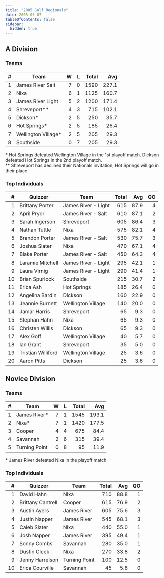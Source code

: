 ```yaml
---
title: "2005 Gulf Regionals"
date: 2005-05-07
tableOfContents: false
sidebar:
  hidden: true
---
```


## A Division

### Teams

|    # | Team                |    W |    L | Total |   Avg |
| ---: | ------------------- | ---: | ---: | ----: | ----: |
|    1 | James River Salt    |    7 |    0 |  1590 | 227.1 |
|    2 | Nixa                |    6 |    1 |  1125 | 160.7 |
|    3 | James River Light   |    5 |    2 |  1200 | 171.4 |
|    4 | Shreveport**        |    4 |    3 |   715 | 102.1 |
|    5 | Dickson*            |    2 |    5 |   250 |  35.7 |
|    6 | Hot Springs*        |    2 |    5 |   185 |  26.4 |
|    7 | Wellington Village* |    2 |    5 |   205 |  29.3 |
|    8 | Southside           |    0 |    7 |   205 |  29.3 |

\* Hot Springs defeated Wellington Village in the 1st playoff match. Dickson defeated Hot Springs in the 2nd playoff match.\
\*\* Shreveport has declined their Nationals invitation; Hot Springs will go in their place

### Top Individuals

|    # | Quizzer            | Team                | Total |  Avg |   QO |
| ---: | ------------------ | ------------------- | ----: | ---: | ---: |
|    1 | Brittany Porter    | James River - Light |   615 | 87.9 |    4 |
|    2 | April Pryor        | James River - Salt  |   610 | 87.1 |    2 |
|    3 | Sarah Ingerson     | Shreveport          |   605 | 86.4 |    3 |
|    4 | Nathan Tuttle      | Nixa                |   575 | 82.1 |    4 |
|    5 | Brandon Porter     | James River - Salt  |   530 | 75.7 |    3 |
|    6 | Joshua Slater      | Nixa                |   470 | 67.1 |    4 |
|    7 | Blake Porter       | James River - Salt  |   450 | 64.3 |    4 |
|    8 | Laramie Mitchell   | James River - Light |   295 | 42.1 |    1 |
|    9 | Laura Virnig       | James River - Light |   290 | 41.4 |    1 |
|   10 | Brian Spurlock     | Southside           |   215 | 30.7 |    2 |
|   11 | Erica Ash          | Hot Springs         |   185 | 26.4 |    0 |
|   12 | Angelina Bardin    | Dickson             |   160 | 22.9 |    0 |
|   13 | Jeannie Burnett    | Wellington Village  |   140 | 20.0 |    0 |
|   14 | Jamar Harris       | Shreveport          |    65 |  9.3 |    0 |
|   15 | Stephan Hahn       | Nixa                |    65 |  9.3 |    0 |
|   16 | Christen Willis    | Dickson             |    65 |  9.3 |    0 |
|   17 | Alex Goff          | Wellington Village  |    40 |  5.7 |    0 |
|   18 | Ian Grant          | Shreveport          |    35 |  5.0 |    0 |
|   19 | Tristian Williford | Wellington Village  |    25 |  3.6 |    0 |
|   20 | Aaron Pitts        | Dickson             |    25 |  3.6 |    0 |

## Novice Division

### Teams

|    # | Team          |    W |    L | Total |   Avg |
| ---: | ------------- | ---: | ---: | ----: | ----: |
|    1 | James River*  |    7 |    1 |  1545 | 193.1 |
|    2 | Nixa*         |    7 |    1 |  1420 | 177.5 |
|    3 | Cooper        |    4 |    4 |   675 |  84.4 |
|    4 | Savannah      |    2 |    6 |   315 |  39.4 |
|    5 | Turning Point |    0 |    8 |    95 |  11.9 |

\* James River defeated Nixa in the playoff match

### Top Individuals

|    # | Quizzer           | Team          | Total |  Avg |   QO |
| ---: | ----------------- | ------------- | ----: | ---: | ---: |
|    1 | David Hahn        | Nixa          |   710 | 88.8 |    1 |
|    2 | Brittany Cantrell | Cooper        |   615 | 76.9 |    2 |
|    3 | Austin Ayers      | James River   |   605 | 75.6 |    3 |
|    4 | Justin Napper     | James River   |   545 | 68.1 |    3 |
|    5 | Caleb Slater      | Nixa          |   440 | 55.0 |    1 |
|    6 | Josh Napper       | James River   |   395 | 49.4 |    1 |
|    7 | Sonny Combs       | Savannah      |   280 | 35.0 |    1 |
|    8 | Dustin Cleek      | Nixa          |   270 | 33.8 |    2 |
|    9 | Jenny Harrelson   | Turning Point |   100 | 12.5 |    0 |
|   10 | Erica Courville   | Savannah      |    45 |  5.6 |    0 |

